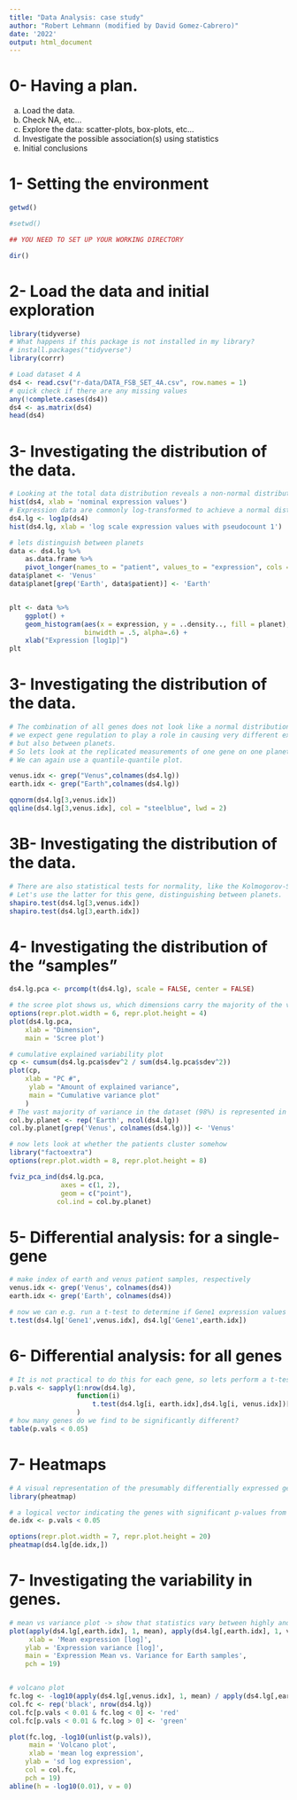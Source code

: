 ```yaml
---
title: "Data Analysis: case study"
author: "Robert Lehmann (modified by David Gomez-Cabrero)"
date: '2022'
output: html_document
---
```


# 0- Having a plan.

a.  Load the data.
b.  Check NA, etc...
c.  Explore the data: scatter-plots, box-plots, etc...
d.  Investigate the possible association(s) using statistics
e.  Initial conclusions

# 1- Setting the environment

```r

getwd()

#setwd()

## YOU NEED TO SET UP YOUR WORKING DIRECTORY

dir()
```

# 2- Load the data and initial exploration

```r
library(tidyverse)
# What happens if this package is not installed in my library?
# install.packages("tidyverse")
library(corrr)

# Load dataset 4 A
ds4 <- read.csv("r-data/DATA_FSB_SET_4A.csv", row.names = 1)
# quick check if there are any missing values
any(!complete.cases(ds4))
ds4 <- as.matrix(ds4)
head(ds4)
```

# 3- Investigating the distribution of the data.

```r
# Looking at the total data distribution reveals a non-normal distribution.
hist(ds4, xlab = 'nominal expression values')
# Expression data are commonly log-transformed to achieve a normal distribtution, lets try that
ds4.lg <- log1p(ds4)
hist(ds4.lg, xlab = 'log scale expression values with pseudocount 1')

# lets distinguish between planets
data <- ds4.lg %>% 
    as.data.frame %>%
    pivot_longer(names_to = "patient", values_to = "expression", cols = 1:ncol(ds4))
data$planet <- 'Venus'
data$planet[grep('Earth', data$patient)] <- 'Earth'


plt <- data %>% 
    ggplot() + 
    geom_histogram(aes(x = expression, y = ..density.., fill = planet), 
                   binwidth = .5, alpha=.6) +
    xlab("Expression [log1p]") 
plt
```

# 3- Investigating the distribution of the data.

```r
# The combination of all genes does not look like a normal distribution, not too surprising since 
# we expect gene regulation to play a role in causing very different expression patterns between some genes, 
# but also between planets.
# So lets look at the replicated measurements of one gene on one planet. 
# We can again use a quantile-quantile plot.

venus.idx <- grep("Venus",colnames(ds4.lg))
earth.idx <- grep("Earth",colnames(ds4.lg))

qqnorm(ds4.lg[3,venus.idx])
qqline(ds4.lg[3,venus.idx], col = "steelblue", lwd = 2)
```

# 3B- Investigating the distribution of the data.

```r
# There are also statistical tests for normality, like the Kolmogorov-Smirnov test or the Shapiro-Wilks test.
# Let's use the latter for this gene, distinguishing between planets. 
shapiro.test(ds4.lg[3,venus.idx])
shapiro.test(ds4.lg[3,earth.idx])
```

# 4- Investigating the distribution of the "samples"

```r
ds4.lg.pca <- prcomp(t(ds4.lg), scale = FALSE, center = FALSE)

# the scree plot shows us, which dimensions carry the majority of the variation.
options(repr.plot.width = 6, repr.plot.height = 4)
plot(ds4.lg.pca,
	xlab = "Dimension",
	main = 'Scree plot')

# cumulative explained variability plot
cp <- cumsum(ds4.lg.pca$sdev^2 / sum(ds4.lg.pca$sdev^2))
plot(cp, 
    xlab = "PC #", 
     ylab = "Amount of explained variance", 
     main = "Cumulative variance plot"
    )
# The vast majority of variance in the dataset (98%) is represented in the first principal component!
col.by.planet <- rep('Earth', ncol(ds4.lg)) 
col.by.planet[grep('Venus', colnames(ds4.lg))] <- 'Venus'

# now lets look at whether the patients cluster somehow
library("factoextra")
options(repr.plot.width = 8, repr.plot.height = 8)

fviz_pca_ind(ds4.lg.pca,
             axes = c(1, 2),
             geom = c("point"),
            col.ind = col.by.planet)
```

# 5- Differential analysis: for a single-gene

```r
# make index of earth and venus patient samples, respectively
venus.idx <- grep('Venus', colnames(ds4))
earth.idx <- grep('Earth', colnames(ds4))

# now we can e.g. run a t-test to determine if Gene1 expression values are significantly different 
t.test(ds4.lg['Gene1',venus.idx], ds4.lg['Gene1',earth.idx])
```

# 6- Differential analysis: for all genes

```r
# It is not practical to do this for each gene, so lets perform a t-test for every gene, but without using a loop
p.vals <- sapply(1:nrow(ds4.lg), 
                 function(i) 
                     t.test(ds4.lg[i, earth.idx],ds4.lg[i, venus.idx])[c("p.value")]
                 )
# how many genes do we find to be significantly different?
table(p.vals < 0.05)
```

# 7- Heatmaps

```r
# A visual representation of the presumably differentially expressed genes is very helpful. Let's make a heatmap.
library(pheatmap)

# a logical vector indicating the genes with significant p-values from the t-test
de.idx <- p.vals < 0.05

options(repr.plot.width = 7, repr.plot.height = 20)
pheatmap(ds4.lg[de.idx,])
```

# 7- Investigating the variability in genes.

```r
# mean vs variance plot -> show that statistics vary between highly and lowly expressed genes 
plot(apply(ds4.lg[,earth.idx], 1, mean), apply(ds4.lg[,earth.idx], 1, var), 
     xlab = 'Mean expression [log]',
    ylab = 'Expression variance [log]', 
    main = 'Expression Mean vs. Variance for Earth samples',
    pch = 19)


# volcano plot
fc.log <- -log10(apply(ds4.lg[,venus.idx], 1, mean) / apply(ds4.lg[,earth.idx], 1, mean))
col.fc <- rep('black', nrow(ds4.lg))
col.fc[p.vals < 0.01 & fc.log < 0] <- 'red'
col.fc[p.vals < 0.01 & fc.log > 0] <- 'green'

plot(fc.log, -log10(unlist(p.vals)), 
     main = 'Volcano plot',
     xlab = 'mean log expression',
    ylab = 'sd log expression',
    col = col.fc,
    pch = 19)
abline(h = -log10(0.01), v = 0)


```
